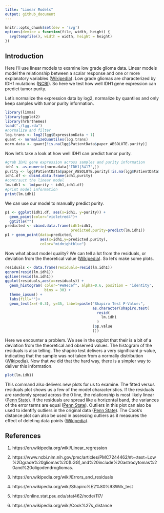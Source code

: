 ---
title: "Linear Models"
output: github_document
---

```{r setup, include=FALSE}
knitr::opts_chunk$set(dev = 'svg')
options(device = function(file, width, height) {
  svg(tempfile(), width = width, height = height)
})
```

## Introduction

Here I'll use linear models to examine low grade glioma data. Linear models model the relationship between a scalar response and one or more explanatory variables ([Wikipedia][1]). Low grade gliomas are characterized by IDH1 mutations ([NCBI][2]). So here we test how well IDH1 gene expression can predict tumor purity.

Let's normalize the expression data by log2, normalize by quantiles and only keep samples with tumor purity information.
```{r base.code,warning=FALSE}
library(limma)
library(ggplot2)
library(hrbrthemes)
load("./lgg.rda")
#normalize and filter
log.trans <- log2(lgg$ExpressionData + 1)
quant <- normalizeQuantiles(log.trans)
norm.data <- quant[!is.na(lgg$PatientData$paper_ABSOLUTE.purity)]
```

Now let's take a look at how well IDH1 can predict tumor purity.
```{r lm,warning=FALSE}
#grab IDH1 gene expression across samples and purity information
idh1 <- as.numeric(norm.data["IDH1|3417",])
purity <- lgg$PatientData$paper_ABSOLUTE.purity[!is.na(lgg$PatientData$paper_ABSOLUTE.purity)]
idh1.df <- cbind.data.frame(idh1,purity)
#contrsuct the linear model
lm.idh1 <- lm(purity ~ idh1,idh1.df)
#print model information
print(lm.idh1)
```

We can use our model to manually predict purity.

```{r predict,warning=FALSE}
p1 <- ggplot(idh1.df, aes(x=idh1, y=purity)) + 
  geom_point(color="violetred4")+
  ggtitle("")
predicted <- cbind.data.frame(idh1=idh1,
                              predicted.purity=predict(lm.idh1))
p1 + geom_point(data=predicted,
                aes(x=idh1,y=predicted.purity),
                color="midnightblue")
```

Now what about model quality? We can tell a lot from the residuals, or deviation from the theoretical value ([Wikipedia][3]). So let's make some plots.

```{r residuals,warning=FALSE}
residuals <- data.frame(residuals=resid(lm.idh1))
qqnorm(resid(lm.idh1))
qqline(resid(lm.idh1))
ggplot(residuals,aes(x=residuals)) +
  geom_histogram( color="#e9ecef", alpha=0.6, position = 'identity',
                  bins = 30) +
  theme_ipsum() +
  labs(fill="")+
  geom_text(x=(-0.3), y=35, label=paste("Shapiro Test P-Value:",
                                        as.character(shapiro.test(
                                          resid(
                                            lm.idh1
                                          )
                                        )$p.value
                                        )))

```

Here we encounter a problem. We see in the qqplot that their is a bit of a deviation from the theoretical and observed values. The histogram of the residuals is also telling. The shapiro test delivers a very significant p-value, indicating that the sample was not taken from a normally distribution ([Wikipedia][4]). Now that we did that the hard way, there is a simpler way to deliver this information.

```{r plot.lm,warning=FALSE}
plot(lm.idh1)
```

This command also delivers new plots for us to examine. The fitted versus residuals plot shows us a few of the model characteristics. If the residuals are randomly spread across the 0 line, the relationship is most likely linear ([Penn State][5]). If the residuals are spread like a horizontal band, the variances of the error terms are equal ([Penn State][5]). Outliers in this plot can also be used to identify outliers in the original data ([Penn State][5]). The Cook's distance plot can also be used in assessing outliers as it measures the effect of deleting data points ([Wikipedia][6]).

## References

1. https://en.wikipedia.org/wiki/Linear_regression

2. https://www.ncbi.nlm.nih.gov/pmc/articles/PMC7244462/#:~:text=Low%2Dgrade%20gliomas%20(LGG),and%20include%20astrocytomas%20and%20oligodendrogliomas.

3. https://en.wikipedia.org/wiki/Errors_and_residuals

4. https://en.wikipedia.org/wiki/Shapiro%E2%80%93Wilk_test

5. https://online.stat.psu.edu/stat462/node/117/

6. https://en.wikipedia.org/wiki/Cook%27s_distance

[1]: https://en.wikipedia.org/wiki/Linear_regression
[2]: https://www.ncbi.nlm.nih.gov/pmc/articles/PMC7244462/#:~:text=Low%2Dgrade%20gliomas%20(LGG),and%20include%20astrocytomas%20and%20oligodendrogliomas.
[3]: https://en.wikipedia.org/wiki/Errors_and_residuals
[4]: https://en.wikipedia.org/wiki/Shapiro%E2%80%93Wilk_test
[5]: https://online.stat.psu.edu/stat462/node/117/
[6]: https://en.wikipedia.org/wiki/Cook%27s_distance
